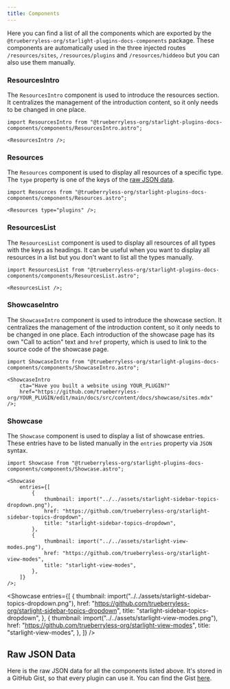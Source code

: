 ```yaml
---
title: Components
---
```


Here you can find a list of all the components which are exported by the `@trueberryless-org/starlight-plugins-docs-components` package. These components are automatically used in the three injected routes `/resources/sites`, `/resources/plugins` and `/resources/hiddeoo` but you can also use them manually.


### ResourcesIntro


The `ResourcesIntro` component is used to introduce the resources section. It centralizes the management of the introduction content, so it only needs to be changed in one place.

```mdx
import ResourcesIntro from "@trueberryless-org/starlight-plugins-docs-components/components/ResourcesIntro.astro";

<ResourcesIntro />;
```

<Preview>

<ResourcesIntro />

</Preview>

### Resources


The `Resources` component is used to display all resources of a specific type. The `type` property is one of the keys of the [raw JSON data](#raw-json-data).

```mdx
import Resources from "@trueberryless-org/starlight-plugins-docs-components/components/Resources.astro";

<Resources type="plugins" />;
```

<Preview>

<Resources type="plugins" />

</Preview>

### ResourcesList


The `ResourcesList` component is used to display all resources of all types with the keys as headings. It can be useful when you want to display all resources in a list but you don't want to list all the types manually.

```mdx
import ResourcesList from "@trueberryless-org/starlight-plugins-docs-components/components/ResourcesList.astro";

<ResourcesList />;
```

<Preview>

<ResourcesList />

</Preview>

### ShowcaseIntro


The `ShowcaseIntro` component is used to introduce the showcase section. It centralizes the management of the introduction content, so it only needs to be changed in one place. Each introduction of the showcase page has its own "Call to action" text and `href` property, which is used to link to the source code of the showcase page.

```mdx
import ShowcaseIntro from "@trueberryless-org/starlight-plugins-docs-components/components/ShowcaseIntro.astro";

<ShowcaseIntro
    cta="Have you built a website using YOUR_PLUGIN?"
    href="https://github.com/trueberryless-org/YOUR_PLUGIN/edit/main/docs/src/content/docs/showcase/sites.mdx"
/>;
```

<Preview>

<ShowcaseIntro
    cta="Have you built a website using YOUR_PLUGIN?"
    href="https://github.com/trueberryless-org/YOUR_PLUGIN/edit/main/docs/src/content/docs/showcase/sites.mdx"
/>

</Preview>

### Showcase


The `Showcase` component is used to display a list of showcase entries. These entries have to be listed manually in the `entries` property via `JSON` syntax.

```mdx
import Showcase from "@trueberryless-org/starlight-plugins-docs-components/components/Showcase.astro";

<Showcase
    entries={[
        {
            thumbnail: import("../../assets/starlight-sidebar-topics-dropdown.png"),
            href: "https://github.com/trueberryless-org/starlight-sidebar-topics-dropdown",
            title: "starlight-sidebar-topics-dropdown",
        },
        {
            thumbnail: import("../../assets/starlight-view-modes.png"),
            href: "https://github.com/trueberryless-org/starlight-view-modes",
            title: "starlight-view-modes",
        },
    ]}
/>;
```

<Preview>

<Showcase
    entries={[
        {
            thumbnail: import("../../assets/starlight-sidebar-topics-dropdown.png"),
            href: "https://github.com/trueberryless-org/starlight-sidebar-topics-dropdown",
            title: "starlight-sidebar-topics-dropdown",
        },
        {
            thumbnail: import("../../assets/starlight-view-modes.png"),
            href: "https://github.com/trueberryless-org/starlight-view-modes",
            title: "starlight-view-modes",
        },
    ]}
/>

</Preview>

## Raw JSON Data


Here is the raw JSON data for all the components listed above. It's stored in a GitHub Gist, so that every plugin can use it. You can find the Gist [here](https://gist.github.com/trueberryless/7ed4110d6f4cf4d2517d98dfcc035705).

<RawJsonCode />
